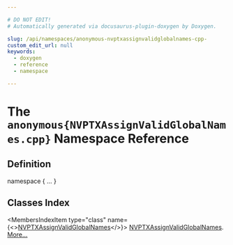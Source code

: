 ```yaml
---

# DO NOT EDIT!
# Automatically generated via docusaurus-plugin-doxygen by Doxygen.

slug: /api/namespaces/anonymous-nvptxassignvalidglobalnames-cpp-
custom_edit_url: null
keywords:
  - doxygen
  - reference
  - namespace

---
```





# The `anonymous{NVPTXAssignValidGlobalNames.cpp}` Namespace Reference

<DoxygenPage pluginConfig={pluginConfig}>



## Definition

<CodeBlock>namespace &#123; ... &#125;</CodeBlock>

## Classes Index

<MembersIndex>

<MembersIndexItem
  type="class"
  name={<><a href="/docs/api/classes/anonymous-namespace-nvptxassignvalidglobalnames-cpp-/nvptxassignvalidglobalnames">NVPTXAssignValidGlobalNames</a></>}>
<a href="/docs/api/classes/anonymous-namespace-nvptxassignvalidglobalnames-cpp-/nvptxassignvalidglobalnames">NVPTXAssignValidGlobalNames</a>. <a href="/docs/api/classes/anonymous-namespace-nvptxassignvalidglobalnames-cpp-/nvptxassignvalidglobalnames/#details">More...</a>
</MembersIndexItem>

</MembersIndex>


</DoxygenPage>
